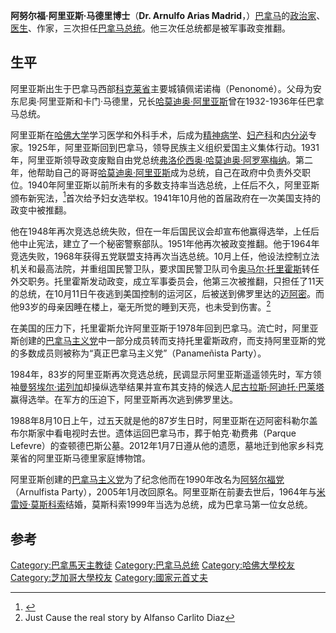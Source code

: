 {{Infobox President| name=阿努尔福·阿里亚斯·马德里<br>Arnulfo Arias Madrid
| image=
| caption =
| order=第21任[[巴拿马总统|巴拿马总统]]
| term_start=1940年10月1日
| term_end=1941年10月9日
| predecessor=[[奥古斯托·塞缪尔·博伊德|奥古斯托·塞缪尔·博伊德]]
| successor=[[里卡多·阿道夫·德拉瓜尔迪亚·阿朗戈|里卡多·德拉瓜尔迪亚]]
| order2=第31任[[巴拿马总统|巴拿马总统]]
| term_start2=1949年11月24日
| term_end2=1951年5月9日
| predecessor2=[[罗伯托·弗朗西斯科·恰里·雷蒙|罗伯托·恰里]]
| successor2=[[阿尔西比亚德斯·阿罗塞梅纳|阿尔西比亚德斯·阿罗塞梅纳]] 
| order3=第43任[[巴拿马总统|巴拿马总统]]
| term_start3=1968年10月1日
| term_end3=1968年10月11日
| predecessor3=[[马尔科·奥雷利奥·罗夫莱斯·门德斯|马尔科·奥雷利奥·罗夫莱斯·门德斯]]
| successor3=[[何塞·玛利亚·皮尼利亚·法夫雷加|何塞·玛利亚·皮尼利亚·法夫雷加]] 
| birth_date={{birth date|1901|8|15|df=y}}
| birth_place={{PAN}}[[科克莱省|科克莱省]][[佩诺诺梅|佩诺诺梅]]
| death_date={{death date and age|1988|8|10|1901|8|15|df=y}}
| death_place= {{USA}}[[佛罗里达州|佛罗里达州]][[迈阿密|迈阿密]]
| religion= [[天主教|天主教]]
| signature=
| party= [[巴拿马主义党|巴拿马主义党]]
| spouse=Ana Matilde Linares (1927-1955)<br />[[米雷娅·莫斯科索|米雷娅·莫斯科索]] (1964-1988)
}}

'''阿努尔福·阿里亚斯·马德里博士'''（'''Dr. Arnulfo Arias Madrid'''，{{bd|1901年|8月15日|1988年|8月10日}}）[[巴拿马|巴拿马]]的[[政治家|政治家]]、[[医生|医生]]、作家，三次担任[[巴拿马总统|巴拿马总统]]。他三次任总统都是被军事政变推翻。

== 生平 ==
阿里亚斯出生于巴拿马西部[[科克莱省|科克莱省]]主要城镇佩诺诺梅（Penonomé）。父母为安东尼奥·阿里亚斯和卡门·马德里，兄长[[哈莫迪奥·阿里亚斯|哈莫迪奥·阿里亚斯]]曾在1932-1936年任巴拿马总统。

阿里亚斯在[[哈佛大学|哈佛大学]]学习医学和外科手术，后成为[[精神病学|精神病学]]、[[妇产科|妇产科]]和[[内分泌|内分泌]]专家。1925年，阿里亚斯回到巴拿马，领导民族主义组织爱国主义集体行动。1931年，阿里亚斯领导政变废黜自由党总统[[弗洛伦西奥·哈莫迪奥·阿罗塞梅纳|弗洛伦西奥·哈莫迪奥·阿罗塞梅纳]]。第二年，他帮助自己的哥哥[[哈莫迪奥·阿里亚斯|哈莫迪奥·阿里亚斯]]成为总统，自己在政府中负责外交职位。1940年阿里亚斯以前所未有的多数支持率当选总统，上任后不久，阿里亚斯颁布新宪法，<ref>{{cite web|last=Araúz|first=Celestino Andrés|title=Arnulfo Arias Madrid|url=http://www.critica.com.pa/archivo/historia/f10-37.html|work='Historia de Panamá'|publisher=Editora Panama America|accessdate=10 March 2012|language=es|deadurl=yes|archiveurl=https://www.webcitation.org/6FLIdzPCr?url=http://www.critica.com.pa/archivo/historia/f10-37.html|archivedate=2013-03-23}}</ref>首次给予妇女选举权。1941年10月他的首届政府在一次美国支持的政变中被推翻。 

他在1948年再次竞选总统失败，但在一年后国民议会却宣布他赢得选举，上任后他中止宪法，建立了一个秘密警察部队。1951年他再次被政变推翻。他于1964年竞选失败，1968年获得五党联盟支持再次当选总统。10月上任，他设法控制立法机关和最高法院，并重组国民警卫队，要求国民警卫队司令[[奥马尔·托里霍斯|奥马尔·托里霍斯]]转任外交职务。托里霍斯发动政变，成立军事委员会，他第三次被推翻，只担任了11天的总统，在10月11日午夜逃到美国控制的运河区，后被送到佛罗里达的[[迈阿密|迈阿密]]。而他93岁的母亲因睡在楼上，毫无所觉的睡到天亮，也未受到伤害。<ref>Just Cause the real story by Alfanso Carlito Diaz</ref>

在美国的压力下，托里霍斯允许阿里亚斯于1978年回到巴拿马。流亡时，阿里亚斯创建的[[巴拿马主义党|巴拿马主义党]]中一部分成员转而支持托里霍斯政府，而支持阿里亚斯的党的多数成员则被称为“真正巴拿马主义党”（Panameñista Party）。

1984年，83岁的阿里亚斯再次竞选总统，民调显示阿里亚斯遥遥领先时，军方领袖[[曼努埃尔·诺列加|曼努埃尔·诺列加]]却操纵选举结果并宣布其支持的候选人[[尼古拉斯·阿迪托·巴莱塔|尼古拉斯·阿迪托·巴莱塔]]赢得选举。在军方的压迫下，阿里亚斯再次逃到佛罗里达。

1988年8月10日上午，过五天就是他的87岁生日时，阿里亚斯在迈阿密科勒尔盖布尔斯家中看电视时去世。遗体运回巴拿马市，葬于帕克·勒费弗（Parque Lefevre）的查顿德巴斯公墓。2012年1月7日遵从他的遗愿，墓地迁到他家乡科克莱省的阿里亚斯马德里家庭博物馆。

阿里亚斯创建的[[巴拿马主义党|巴拿马主义党]]为了纪念他而在1990年改名为[[阿努尔福党|阿努尔福党]]（Arnulfista Party），2005年1月改回原名。阿里亚斯在前妻去世后，1964年与[[米雷娅·莫斯科索|米雷娅·莫斯科索]]结婚，莫斯科索1999年当选为总统，成为巴拿马第一位女总统。

== 参考 ==
{{reflist}}

{{s-start}}
{{s-off}}
{{succession box
|title=[[巴拿马总统|巴拿马总统]]
|before=[[奥古斯托·塞缪尔·博伊德|奥古斯托·塞缪尔·博伊德]]
|after=[[里卡多·阿道夫·德拉瓜尔迪亚·阿朗戈|里卡多·德拉瓜尔迪亚]]
|years=1940–1941}}
{{succession box
|title=[[巴拿马总统|巴拿马总统]]
|before=[[罗伯托·弗朗西斯科·恰里·雷蒙|罗伯托·恰里]]
|after=[[阿尔西比亚德斯·阿罗塞梅纳|阿尔西比亚德斯·阿罗塞梅纳]]
|years=1949–1951}}
{{succession box
|title=[[巴拿马总统|巴拿马总统]]
|before=[[马尔科·奥雷利奥·罗夫莱斯·门德斯|马尔科·奥雷利奥·罗夫莱斯]]
|after=[[何塞·玛利亚·皮尼利亚·法夫雷加|何塞·玛利亚·皮尼利亚]]
|years=1968}}
{{s-end}}

{{Authority control}}

{{DEFAULTSORT:Arias, Arnulfo}}

[[Category:巴拿馬天主教徒|Category:巴拿馬天主教徒]]
[[Category:巴拿马总统|Category:巴拿马总统]]
[[Category:哈佛大學校友|Category:哈佛大學校友]]
[[Category:芝加哥大學校友|Category:芝加哥大學校友]]
[[Category:國家元首丈夫|Category:國家元首丈夫]]